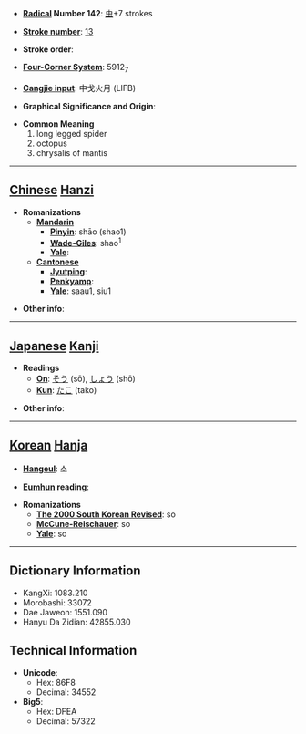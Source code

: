 * '''[[Wiktionary:Chinese radical index| Radical]] Number 142''': [[Wiktionary:Chinese radical index 虫|虫]]+7 strokes

* '''[[Wiktionary:Chinese total strokes index|Stroke number]]''': [[Wiktionary:Chinese total strokes index 13|13]]

* '''Stroke order''': 

* '''[[Wiktionary:Chinese four corner index|Four-Corner System]]''': 5912<sub>7</sub>

* '''[[Wiktionary:Chinese Cangjie index|Cangjie input]]''': 中戈火月 (LIFB)

* '''Graphical Significance and Origin''': 

* '''Common Meaning'''
*#long legged spider
*# octopus
*# chrysalis of mantis


----

== [[Chinese]] [[Hanzi]] ==

* '''Romanizations'''
** '''[[Mandarin]]'''
*** '''[[Pinyin]]''': shāo (shao1)
*** '''[[Wade-Giles]]''': shao<sup>1</sup>
*** '''[[Yale]]''': 
** '''[[Cantonese]]'''
*** '''[[Jyutping]]''':
*** '''[[Penkyamp]]''': 
*** '''[[Yale]]''': saau1, siu1

* '''Other info''': 

----

== [[Japanese]] [[Kanji]] ==

* '''Readings'''
** '''[[On]]''': [[そう]] (sō), [[しょう]] (shō)
** '''[[Kun]]''': [[たこ]] (tako)

* '''Other info''':  

----

== [[Korean]] [[Hanja]] ==

* '''[[Hangeul]]''': 소

* '''[[Eumhun]] reading''': 

* '''Romanizations'''
** '''[[The 2000 South Korean Revised Romanization|The 2000 South Korean Revised]]''': so
** '''[[McCune-Reischauer]]''': so
** '''[[Yale]]''': so

----

== Dictionary Information ==

* KangXi: 1083.210
* Morobashi: 33072
* Dae Jaweon: 1551.090
* Hanyu Da Zidian: 42855.030

== Technical Information ==

* '''Unicode''':
** Hex: 86F8
** Decimal: 34552
* '''Big5''':
** Hex: DFEA
** Decimal: 57322